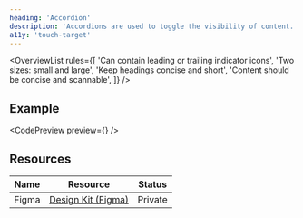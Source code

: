 ```yaml
---
heading: 'Accordion'
description: 'Accordions are used to toggle the visibility of content.'
a11y: 'touch-target'
---
```



<OverviewList rules={[
  'Can contain leading or trailing indicator icons',
  'Two sizes: small and large',
  'Keep headings concise and short',
  'Content should be concise and scannable',
]} />

## Example

<CodePreview preview={<StaticPreview />} />
<LivePlayground />

## Resources

| Name     | Resource | Status                                               |
| -------- | -------- | ---------------------------------------------------- |
| Figma    | [Design Kit (Figma)](https://www.figma.com/design/ducwqOCxoxcWc3ReV3FYd8/Digital-University-Component-Library?m=auto&node-id=0-1)      |                         Private                      |